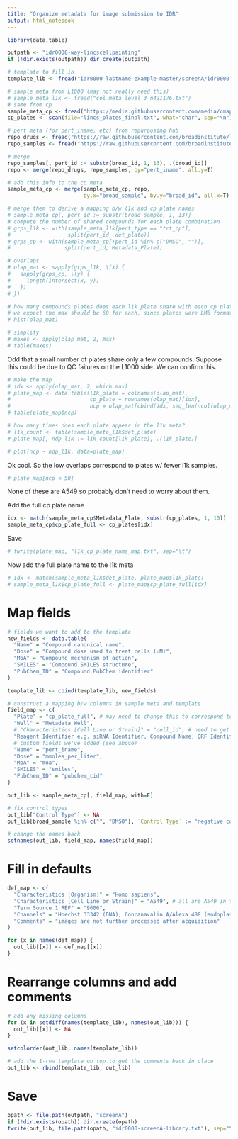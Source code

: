 ```yaml
---
title: "Organize metadata for image submission to IDR"
output: html_notebook
---
```


```r
library(data.table)
```

```r
outpath <- "idr0000-way-lincscellpainting"
if (!dir.exists(outpath)) dir.create(outpath)
```


```r
# template to fill in
template_lib <- fread("idr0000-lastname-example-master/screenA/idr0000-screenA-library.txt")
```

```r
# sample meta from L1000 (may not really need this)
# sample_meta_l1k <- fread("col_meta_level_3_n421176.txt")
# same from cp
sample_meta_cp <- fread("https://media.githubusercontent.com/media/cmap/lincs-cell-painting/master/profiles/cell_count/2016_04_01_a549_48hr_batch1_metadata_cell_count_summary.tsv.gz")
cp_plates <- scan(file="lincs_plates_final.txt", what="char", sep="\n")
```

```r
# pert meta (for pert_iname, etc) from repurposing hub
repo_drugs <- fread("https://raw.githubusercontent.com/broadinstitute/lincs-cell-painting/b00a81c2bd1af73283ddd579aafb42eda50b53f9/metadata/moa/clue/repurposing_drugs_20200324.txt", skip=9)
repo_samples <- fread("https://raw.githubusercontent.com/broadinstitute/lincs-cell-painting/b00a81c2bd1af73283ddd579aafb42eda50b53f9/metadata/moa/clue/repurposing_samples_20200324.txt", skip=9)
```

```r
# merge
repo_samples[, pert_id := substr(broad_id, 1, 13), .(broad_id)]
repo <- merge(repo_drugs, repo_samples, by="pert_iname", all.y=T)
```

```r
# add this info to the cp meta
sample_meta_cp <- merge(sample_meta_cp, repo,
                        by.x="broad_sample", by.y="broad_id", all.x=T)
```


```r
# merge them to derive a mapping b/w l1k and cp plate names
# sample_meta_cp[, pert_id := substr(broad_sample, 1, 13)]
# compute the number of shared compounds for each plate combination
# grps_l1k <- with(sample_meta_l1k[pert_type == "trt_cp"],
#                  split(pert_id, det_plate))
# grps_cp <- with(sample_meta_cp[!pert_id %in% c("DMSO", "")],
#                 split(pert_id, Metadata_Plate))
```

```r
# overlaps
# olap_mat <- sapply(grps_l1k, \(x) {
#   sapply(grps_cp, \(y) {
#     length(intersect(x, y))
#   })
# })
```

```r
# how many compounds plates does each l1k plate share with each cp plate?
# we expect the max should be 60 for each, since plates were LM6 format
# hist(olap_mat)
```

```r
# simplify
# maxes <- apply(olap_mat, 2, max)
# table(maxes)
```
Odd that a small number of plates share only a few compounds. Suppose this could be due to QC failures on the L1000 side. We can confirm this.

```r
# make the map
# idx <- apply(olap_mat, 2, which.max)
# plate_map <- data.table(l1k_plate = colnames(olap_mat),
#                         cp_plate = rownames(olap_mat)[idx],
#                         ncp = olap_mat[cbind(idx, seq_len(ncol(olap_mat)))])
# table(plate_map$ncp)
```

```r
# how many times does each plate appear in the l1k meta?
# l1k_count <- table(sample_meta_l1k$det_plate)
# plate_map[, ndp_l1k := l1k_count[l1k_plate], .(l1k_plate)]
```

```r
# plot(ncp ~ ndp_l1k, data=plate_map)
```
Ok cool. So the low overlaps correspond to plates w/ fewer l1k samples.

```r
# plate_map[ncp < 50]
```
None of these are A549 so probably don't need to worry about them.

Add the full cp plate name
```r
idx <- match(sample_meta_cp$Metadata_Plate, substr(cp_plates, 1, 10))
sample_meta_cp$cp_plate_full <- cp_plates[idx]
```

Save
```r
# fwrite(plate_map, "l1k_cp_plate_name_map.txt", sep="\t")
```

Now add the full plate name to the l1k meta
```r
# idx <- match(sample_meta_l1k$det_plate, plate_map$l1k_plate)
# sample_meta_l1k$cp_plate_full <- plate_map$cp_plate_full[idx]
```


# Map fields

```r
# fields we want to add to the template
new_fields <- data.table(
  "Name" = "Compound canonical name",
  "Dose" = "Compound dose used to treat cells (uM)",
  "MoA" = "Compound mechanism of action",
  "SMILES" = "Compound SMILES structure",
  "PubChem_ID" = "Compound PubChem identifier"
)
```

```r
template_lib <- cbind(template_lib, new_fields)
```


```r
# construct a mapping b/w columns in sample meta and template
field_map <- c(
  "Plate" = "cp_plate_full", # may need to change this to correspond to image directory names
  "Well" = "Metadata_Well",
  # "Characteristics [Cell Line or Strain]" = "cell_id", # need to get this info from Shantanu
  "Reagent Identifier e.g. siRNA Identifier, Compound Name, ORF Identifier" = "broad_sample",
  # custom fields we've added (see above)
  "Name" = "pert_iname",
  "Dose" = "mmoles_per_liter",
  "MoA" = "moa",
  "SMILES" = "smiles",
  "PubChem_ID" = "pubchem_cid"
)
```




```r
out_lib <- sample_meta_cp[, field_map, with=F]
```

```r
# fix control types
out_lib["Control Type"] <- NA
out_lib[broad_sample %in% c("", "DMSO"), `Control Type` := "negative control"]
```

```r
# change the names back
setnames(out_lib, field_map, names(field_map))
```



# Fill in defaults

```r
def_map <- c(
  "Characteristics [Organism]" = "Homo sapiens",
  "Characteristics [Cell Line or Strain]" = "A549", # all are A549 in this batch
  "Term Source 1 REF" = "9606",
  "Channels" = "Hoechst 33342 (DNA); Concanavalin A/Alexa 488 (endoplasmic reticulum); 488 Long (nucleoli and cytoplasmic RNA); Phalloidin/Alexa 568 and wheat-germ agglutinin/Alexa 555 (actin cytoskeleton, golgi, and plasma membrane (AGP)); MitoTracker Deep Red/Alexa 647 (mitochondria)",
  "Comments" = "images are not further processed after acquisition"
)
```

```r
for (x in names(def_map)) {
  out_lib[[x]] <- def_map[[x]]
}
```

# Rearrange columns and add comments

```r
# add any missing columns
for (x in setdiff(names(template_lib), names(out_lib))) {
  out_lib[[x]] <- NA
}
```

```r
setcolorder(out_lib, names(template_lib))
```

```r
# add the 1-row template on top to get the comments back in place
out_lib <- rbind(template_lib, out_lib)
```

# Save

```r
opath <- file.path(outpath, "screenA")
if (!dir.exists(opath)) dir.create(opath)
fwrite(out_lib, file.path(opath, "idr0000-screenA-library.txt"), sep="\t")
```

